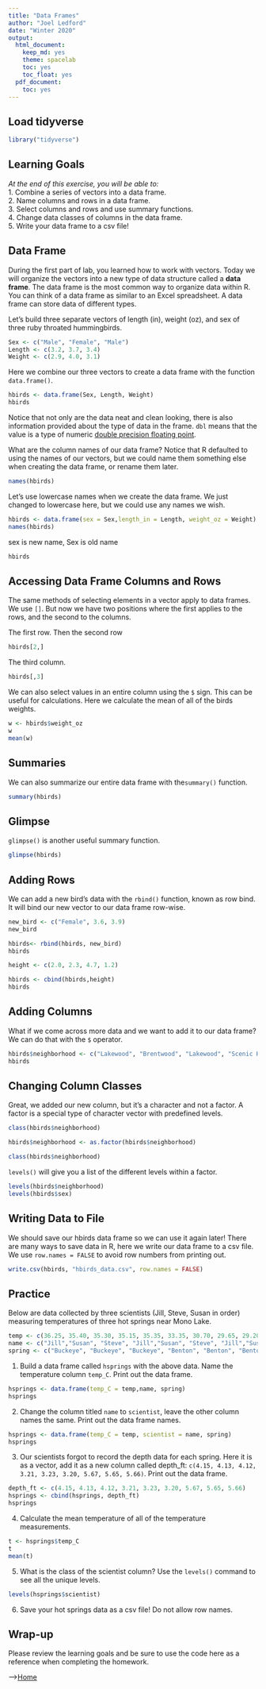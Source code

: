 ```yaml
---
title: "Data Frames"
author: "Joel Ledford"
date: "Winter 2020"
output:
  html_document: 
    keep_md: yes
    theme: spacelab
    toc: yes
    toc_float: yes
  pdf_document:
    toc: yes
---
```


## Load tidyverse
```r
library("tidyverse")
```

## Learning Goals
*At the end of this exercise, you will be able to:*    
1. Combine a series of vectors into a data frame.  
2. Name columns and rows in a data frame.  
3. Select columns and rows and use summary functions.   
4. Change data classes of columns in the data frame.  
5. Write your data frame to a csv file!  

## Data Frame
During the first part of lab, you learned how to work with vectors. Today we will organize the vectors into a new type of data structure called a **data frame**. The data frame is the most common way to organize data within R. You can think of a data frame as similar to an Excel spreadsheet. A data frame can store data of different types. 

Let's build three separate vectors of length (in), weight (oz), and sex of three ruby throated hummingbirds.
```r
Sex <- c("Male", "Female", "Male")
Length <- c(3.2, 3.7, 3.4)
Weight <- c(2.9, 4.0, 3.1)
```

Here we combine our three vectors to create a data frame with the function `data.frame()`.
```r
hbirds <- data.frame(Sex, Length, Weight)
hbirds
```

Notice that not only are the data neat and clean looking, there is also information provided about the type of data in the frame. `dbl` means that the value is a type of numeric [double precision floating point](http://uc-r.github.io/integer_double/). 

What are the column names of our data frame? Notice that R defaulted to using the names of our vectors, but we could name them something else when creating the data frame, or rename them later.
```r
names(hbirds)
```

Let's use lowercase names when we create the data frame. We just changed to lowercase here, but we could use any names we wish.
```r
hbirds <- data.frame(sex = Sex,length_in = Length, weight_oz = Weight)
names(hbirds)
```
sex is new name, Sex is old name
```r
hbirds
```

## Accessing Data Frame Columns and Rows 
The same methods of selecting elements in a vector apply to data frames. We use `[]`. But now we have two positions where the first applies to the rows, and the second to the columns.  

The first row. Then the second row 
```r
hbirds[2,]
```

The third column.  
```r
hbirds[,3]
```

We can also select values in an entire column using the `$` sign. This can be useful for calculations. Here we calculate the mean of all of the birds weights. 
```r
w <- hbirds$weight_oz
w
mean(w)
```

## Summaries
We can also summarize our entire data frame with the`summary()` function.
```r
summary(hbirds)
```

## Glimpse
`glimpse()` is another useful summary function.
```r
glimpse(hbirds)
```

## Adding Rows
We can add a new bird's data with the `rbind()` function, known as row bind. It will bind our new vector to our data frame row-wise.
```r
new_bird <- c("Female", 3.6, 3.9)
new_bird
```

```r
hbirds<- rbind(hbirds, new_bird)
hbirds
```
```r
height <- c(2.0, 2.3, 4.7, 1.2)
```
```r
hbirds <- cbind(hbirds,height)
hbirds
```

## Adding Columns
What if we come across more data and we want to add it to our data frame? We can do that with the `$` operator.
```r
hbirds$neighborhood <- c("Lakewood", "Brentwood", "Lakewood", "Scenic Heights")
hbirds
```

## Changing Column Classes
Great, we added our new column, but it's a character and not a factor. A factor is a special type of character vector with predefined levels. 

```r
class(hbirds$neighborhood)
```


```r
hbirds$neighborhood <- as.factor(hbirds$neighborhood)
```

```r
class(hbirds$neighborhood)
```

`levels()` will give you a list of the different levels within a factor.  
```r
levels(hbirds$neighborhood)
levels(hbirds$sex)
```

## Writing Data to File
We should save our hbirds data frame so we can use it again later! There are many ways to save data in R, here we write our data frame to a csv file. We use  `row.names = FALSE` to avoid row numbers from printing out. 
```r
write.csv(hbirds, "hbirds_data.csv", row.names = FALSE)
```

## Practice
Below are data collected by three scientists (Jill, Steve, Susan in order) measuring temperatures of three hot springs near Mono Lake.
```r
temp <- c(36.25, 35.40, 35.30, 35.15, 35.35, 33.35, 30.70, 29.65, 29.20)
name <- c("Jill","Susan", "Steve", "Jill","Susan", "Steve", "Jill","Susan", "Steve")
spring <- c("Buckeye", "Buckeye", "Buckeye", "Benton", "Benton", "Benton", "Travertine", "Travertine", "Travertine")
```

1. Build a data frame called `hsprings` with the above data. Name the temperature column `temp_C`. Print out the data frame.  
```r
hsprings <- data.frame(temp_C = temp,name, spring)
hsprings
```

2. Change the column titled `name` to `scientist`, leave the other column names the same. Print out the data frame names.  
```r
hsprings <- data.frame(temp_C = temp, scientist = name, spring)
hsprings
```

3. Our scientists forgot to record the depth data for each spring. Here it is as a vector, add it as a new column called depth_ft: `c(4.15, 4.13, 4.12, 3.21, 3.23, 3.20, 5.67, 5.65, 5.66)`. Print out the data frame.
```r
depth_ft <- c(4.15, 4.13, 4.12, 3.21, 3.23, 3.20, 5.67, 5.65, 5.66)
hsprings <- cbind(hsprings, depth_ft)
hsprings
```


4. Calculate the mean temperature of all of the temperature measurements.
```r
t <- hsprings$temp_C
t
mean(t)

```


5. What is the class of the scientist column? Use the `levels()` command to see all the unique levels.  
```r
levels(hsprings$scientist)
```


6. Save your hot springs data as a csv file! Do not allow row names. 


## Wrap-up
Please review the learning goals and be sure to use the code here as a reference when completing the homework.  

-->[Home](https://jmledford3115.github.io/datascibiol/)